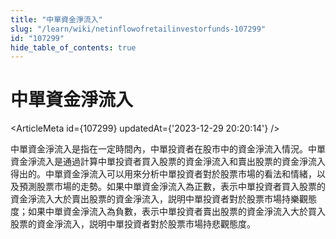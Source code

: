 ```yaml
---
title: "中單資金淨流入"
slug: "/learn/wiki/netinflowofretailinvestorfunds-107299"
id: "107299"
hide_table_of_contents: true
---
```



# 中單資金淨流入

<ArticleMeta id={107299} updatedAt={'2023-12-29 20:20:14'} />
<div className='border-solid border-b border-t-0 my-4 border-[var(--ifm-color-gray-300)]' />

中單資金淨流入是指在一定時間內，中單投資者在股市中的資金淨流入情況。中單資金淨流入是通過計算中單投資者買入股票的資金淨流入和賣出股票的資金淨流入得出的。中單資金淨流入可以用來分析中單投資者對於股票市場的看法和情緒，以及預測股票市場的走勢。如果中單資金淨流入為正數，表示中單投資者買入股票的資金淨流入大於賣出股票的資金淨流入，説明中單投資者對於股票市場持樂觀態度；如果中單資金淨流入為負數，表示中單投資者賣出股票的資金淨流入大於買入股票的資金淨流入，説明中單投資者對於股票市場持悲觀態度。

